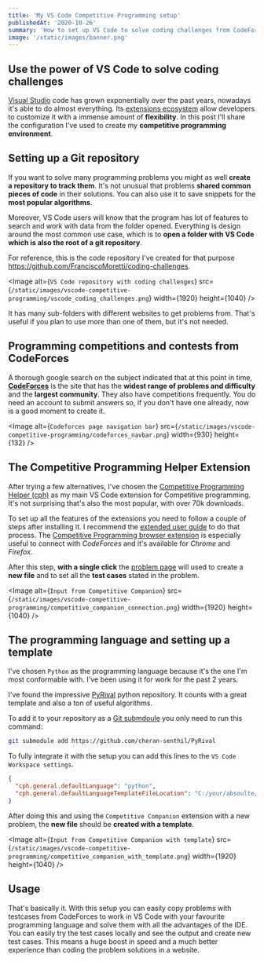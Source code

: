 ```yaml
---
title: 'My VS Code Competitive Programming setup'
publishedAt: '2020-10-26'
summary: 'How to set up VS Code to solve coding challenges from CodeForces.'
image: '/static/images/banner.png'
---
```



## Use the power of VS Code to solve coding challenges
[Visual Studio](https://code.visualstudio.com/) code has grown exponentially over the past years, nowadays it's able to do almost everything. Its [extensions ecosystem](https://marketplace.visualstudio.com/VSCode) allow developers to customize it with a immense amount of **flexibility**. In this post I'll share the configuration I've used to create my **competitive programming environment**.


## Setting up a Git repository
If you want to solve many programming problems you might as well **create a repository to track them**. It's not unusual that problems **shared common pieces of code** in their solutions. You can also use it to save snippets for the **most popular algorithms**.

Moreover, VS Code users will know that the program has lot of features to search and work with data from the folder opened. Everything is design around the most common use case, which is to **open a folder with VS Code which is also the root of a git repository**.

For reference, this is the code repository I've created for that purpose https://github.com/FranciscoMoretti/coding-challenges.

<Image
  alt={`VS Code repository with coding challenges`}
  src={`/static/images/vscode-competitive-programming/vscode_coding_challenges.png`}
  width={1920}
  height={1040}
/>

It has many sub-folders with different websites to get problems from. That's useful if you plan to use more than one of them, but it's not needed.

## Programming competitions and contests from CodeForces
A thorough google search on the subject indicated that at this point in time, [**CodeForces**](https://codeforces.com/) is the site that has the **widest range of problems and difficulty** and the **largest community**. They also have competitions frequently. You do need an account to submit answers so, if you don't have one already, now is a good moment to create it.

<Image
  alt={`Codeforces page navigation bar`}
  src={`/static/images/vscode-competitive-programming/codeforces_navbar.png`}
  width={930}
  height={132}
/>

## The Competitive Programming Helper Extension
After trying a few alternatives, I've chosen the [Competitive Programming Helper (cph)](https://marketplace.visualstudio.com/items?itemName=DivyanshuAgrawal.competitive-programming-helper) as my main VS Code extension for Competitive programming. It's not surprising that's also the most popular, with over 70k downloads.

To set up all the features of the extensions you need to follow a couple of steps after installing it. I recommend the [extended user guide](https://github.com/agrawal-d/cph/blob/be2c16b67eeffa0059d42568287e87827f053e02/docs/user-guide.md) to do that process. The [Competitive Programming browser extension](https://github.com/jmerle/competitive-companion) is especially useful to connect with *CodeForces* and it's available for *Chrome* and *Firefox*.

After this step, **with a single click** the [problem page](https://codeforces.com/problemset/problem/1594/E1) will used to create a **new file** and to set all the **test cases** stated in the problem.

<Image
  alt={`Input from Competitive Companion`}
  src={`/static/images/vscode-competitive-programming/competitive_companion_connection.png`}
  width={1920}
  height={1040}
/>

## The programming language and setting up a template
I've chosen `Python` as the programming language because it's the one I'm most conformable with. I've been using it for work for the past 2 years.

I've found the impressive [PyRival](https://github.com/cheran-senthil/PyRival) python repository.
It counts with a great template and also a ton of useful algorithms.

To add it to your repository as a [Git submdoule](https://git-scm.com/book/en/v2/Git-Tools-Submodules) you only need to run this command:
```bash
git submodule add https://github.com/cheran-senthil/PyRival
```

To fully integrate it with the setup you can add this lines to the `VS Code Workspace settings`.
```json
{
  "cph.general.defaultLanguage": "python",
  "cph.general.defaultLanguageTemplateFileLocation": "C:/your/absoulte/path/to/PyRival/templates/template_py3.py"
}
```

After doing this and using the `Competitive Companion` extension with a new problem, the **new file** should be **created with a template**.

<Image
  alt={`Input from Competitive Companion with template`}
  src={`/static/images/vscode-competitive-programming/competitive_companion_with_template.png`}
  width={1920}
  height={1040}
/>

## Usage
That's basically it. With this setup you can easily copy problems with testcases from CodeForces to work in VS Code with your favourite programming language and solve them with all the advantages of the IDE. You can easily try the test cases locally and see the output and create new test cases. This means a huge boost in speed and a much better experience than coding the problem solutions in a website.
